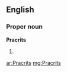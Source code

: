 ==English==

===Proper noun===
'''Pracrits'''

# {{plural of|[[Pracrit]]}}

[[ar:Pracrits]]
[[mg:Pracrits]]